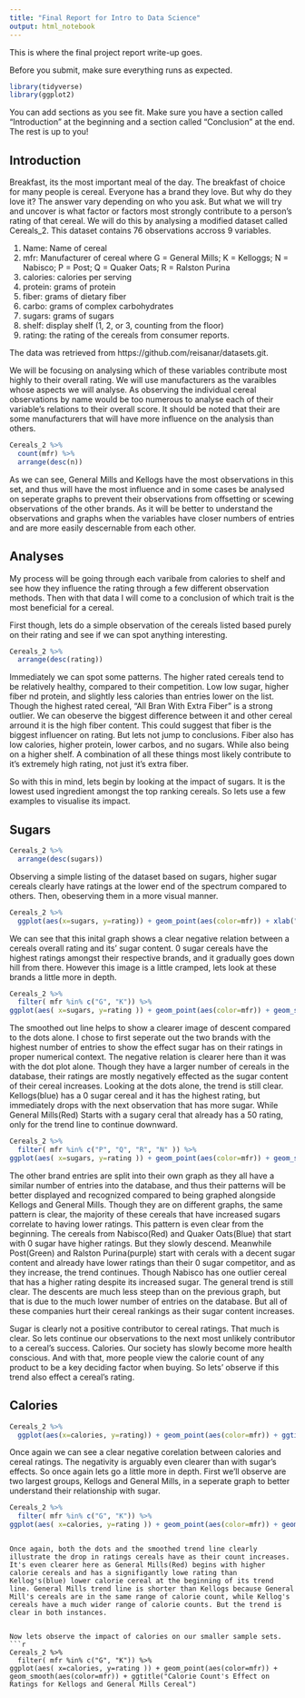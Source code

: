 ---
title: "Final Report for Intro to Data Science"
output: html_notebook
---

This is where the final project report write-up goes. 


Before you submit, make sure everything runs as expected.

```{r}
library(tidyverse)
library(ggplot2)
```

You can add sections as you see fit. Make sure you have a section called "Introduction" at the beginning and a section called "Conclusion" at the end. The rest is up to you!

## Introduction
Breakfast, its the most important meal of the day. The breakfast of choice for many people is cereal. Everyone has a brand they love. But why do they love it? The answer vary depending on who you ask. But what we will try and uncover is what factor or factors most strongly contribute to a person's rating of that cereal. We will do this by analysing a modified dataset called Cereals_2. This dataset contains 76 observations accross  9 variables. 

1. Name: Name of cereal
2. mfr: Manufacturer of cereal where  G = General Mills; K =
Kelloggs; N = Nabisco; P = Post; Q = Quaker Oats; R = Ralston Purina
3. calories: calories per serving
4. protein: grams of protein
5. fiber: grams of dietary fiber
6. carbo: grams of complex carbohydrates
7. sugars: grams of sugars
8. shelf: display shelf (1, 2, or 3, counting from the floor)
9. rating: the rating of the cereals from consumer reports.

The data was retrieved from https://github.com/reisanar/datasets.git.

We will be focusing on analysing which of these variables contribute most highly to their overall rating. We will use manufacturers as the varaibles whose aspects we will analyse. As observing the individual cereal observations by name would be too numerous to analyse each of their variable's relations to their overall score. It should be noted that their are some manufacturers that will have more influence on the analysis than others. 
```{r}
Cereals_2 %>% 
  count(mfr) %>% 
  arrange(desc(n))
```

As we can see, General Mills and Kellogs have the most observations in this set, and thus will have the most influence and in some cases be analysed on seperate graphs to prevent their observations from offsetting or scewing observations of the other brands. As it will be better to understand the observations and graphs when the variables have closer numbers of entries and are more easily descernable from each other. 

## Analyses 
My process will be  going through each varibale from calories to shelf and see how they influence the rating through a few different observation methods. Then with that data I will come to a conclusion of which trait is the most beneficial for a cereal.

First though, lets do a simple observation of the cereals listed based purely on their rating and see if we can spot anything interesting.
```{r}
Cereals_2 %>% 
  arrange(desc(rating))
```

Immediately we can spot some patterns. The higher rated cereals tend to be relatively healthy, compared to their competition. Low low sugar, higher fiber nd protein, and slightly less calories than entries lower on the list.  Though the highest rated cereal, "All Bran With Extra Fiber" is a strong outlier. We can obeserve the biggest difference between it and other cereal arround it is the high fiber content. This could suggest that fiber is the biggest influencer on rating. But lets not jump to conclusions. Fiber also has low calories, higher protein, lower carbos, and no sugars. While also being on a higher shelf. A combination of all these things most likely contribute to it's extremely high rating, not just it's extra fiber. 


So with this in mind, lets begin by looking at the impact of sugars. It is the lowest used ingredient amongst the top ranking cereals. So lets use a few examples to visualise its impact. 

## Sugars

```{r}
Cereals_2 %>% 
  arrange(desc(sugars))
```


Observing a simple listing of the dataset based on sugars, higher sugar cereals clearly have ratings at the lower end of the spectrum compared to others. Then, obeserving them in a more visual manner. 


```{r}
Cereals_2 %>% 
  ggplot(aes(x=sugars, y=rating)) + geom_point(aes(color=mfr)) + xlab("sugars(grams)") + ggtitle("Sugar's Effect on the Ratings of All Cereal Brands")
```


We can see that this inital graph shows a clear negative relation between a cereals overall rating and its' sugar content. 0 sugar cereals have the highest ratings amongst their respective brands, and it gradually goes down hill from there. However this image is a little cramped, lets look at these brands a little more in depth.  

```{r}
Cereals_2 %>% 
  filter( mfr %in% c("G", "K")) %>% 
ggplot(aes( x=sugars, y=rating )) + geom_point(aes(color=mfr)) + geom_smooth(aes(color=mfr)) + ggtitle("Sugar's Effect on Rating for Kellogs and General Mills Cereal")+ xlab("Sugars(grams)")
```
The smoothed out line helps to show a clearer image of descent compared to the dots alone. I chose to first seperate out the two brands with the highest number of entries to show the effect sugar has on their ratings in proper numerical context. The negative relation is clearer here  than it was with the dot plot alone. Though they have a larger number of cereals in the database, their ratings are mostly negatively effected as the sugar content of their cereal increases. Looking at the dots alone, the trend is still clear. Kellogs(blue) has a 0 sugar cereal and it has the highest rating, but immediately drops with the next observation that has more sugar. While General Mills(Red) Starts with a sugary ceral that already has a 50 rating, only for the trend line to continue downward.   

```{r}
Cereals_2 %>% 
  filter( mfr %in% c("P", "Q", "R", "N" )) %>% 
ggplot(aes( x=sugars, y=rating )) + geom_point(aes(color=mfr)) + geom_smooth(aes(color=mfr), span = 1) + ggtitle("Sugar's Effect on Rating for Post, Quaker Oats, Nabisco, and Ralston Purina Cereals")+ xlab("Sugars(grams)")
```

The other brand entries are split into their own graph as they all have a similar number of entries into the database, and thus their patterns will be better displayed and recognized compared to being graphed alongside Kellogs and General Mills. Though they are on different graphs, the same pattern is clear, the majority of these cereals that have increased sugars correlate to having lower ratings. This pattern is even clear from the beginning. The cereals from Nabisco(Red) and Quaker Oats(Blue) that start with 0 sugar have higher ratings. But they slowly descend. Meanwhile Post(Green) and Ralston Purina(purple) start with cerals with a decent sugar content and already have lower ratings than their 0 sugar competitor, and as they increase, the trend continues.  Though Nabisco has one outlier cereal that has a higher rating despite its increased sugar. The general trend is still clear.  The descents are much less steep than on the previous graph, but that is due to the much lower number of entries on the database. But all of these companies hurt their cereal rankings as their sugar content increases. 



Sugar is clearly not a positive contributor to cereal ratings. That much is clear. So lets continue our observations to the next most unlikely contributor to a cereal's success. Calories. Our society has slowly become more health conscious. And with that, more people view the calorie count of any product to be a key deciding factor when buying. So lets' observe if this trend also effect a cereal's rating.


## Calories


```{r}
Cereals_2 %>% 
  ggplot(aes(x=calories, y=rating)) + geom_point(aes(color=mfr)) + ggtitle(aes("Calories Effects on Cereal Ratings"))
```

Once again we can see a clear negative corelation between calories and cereal ratings. The negativity is arguably even clearer than with sugar's effects. So once again lets go a little more in depth. First we'll observe are two largest groups, Kellogs and General Mills, in a seperate graph to better understand their relationship with sugar. 

```{r}
Cereals_2 %>% 
  filter( mfr %in% c("G", "K")) %>% 
ggplot(aes( x=calories, y=rating )) + geom_point(aes(color=mfr)) + geom_smooth(aes(color=mfr)) + ggtitle("Calorie Count's Effect on Ratings for Kellogs and General Mills Cereal")
```
```

Once again, both the dots and the smoothed trend line clearly illustrate the drop in ratings cereals have as their count increases. It's even clearer here as General Mills(Red) begins with higher calorie cereals and has a signifigantly lowe rating than Kellog's(blue) lower calorie cereal at the beginning of its trend line. General Mills trend line is shorter than Kellogs because General Mill's cereals are in the same range of calorie count, while Kellog's cereals have a much wider range of calorie counts. But the trend is clear in both instances.


Now lets observe the impact of calories on our smaller sample sets. 
```{r}
Cereals_2 %>% 
  filter( mfr %in% c("G", "K")) %>% 
ggplot(aes( x=calories, y=rating )) + geom_point(aes(color=mfr)) + geom_smooth(aes(color=mfr)) + ggtitle("Calorie Count's Effect on Ratings for Kellogs and General Mills Cereal")
```




